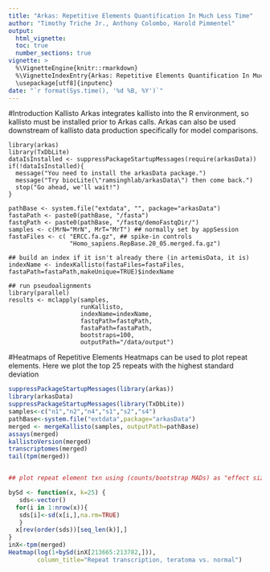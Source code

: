 ```yaml
---
title: "Arkas: Repetitive Elements Quantification In Much Less Time"
author: "Timothy Triche Jr., Anthony Colombo, Harold Pimmentel"
output:
  html_vignette:
  toc: true
  number_sections: true
vignette: >
  %\VignetteEngine{knitr::rmarkdown}
  %\VignetteIndexEntry{Arkas: Repetitive Elements Quantification In Much Less Time}
  \usepackage[utf8]{inputenc}
date: "`r format(Sys.time(), '%d %B, %Y')`"
---
```


#Introduction Kallisto
Arkas integrates kallisto into the R environment, so kallisto must be installed prior to Arkas calls.  Arkas can also be used downstream of kallisto data production specifically for model comparisons.

```
library(arkas)
library(TxDbLite)
dataIsInstalled <- suppressPackageStartupMessages(require(arkasData))
if(!dataIsInstalled){ 
  message("You need to install the arkasData package.")
  message("Try biocLite(\"ramsinghlab/arkasData\") then come back.")
  stop("Go ahead, we'll wait!")
} 

pathBase <- system.file("extdata", "", package="arkasData")
fastaPath <- paste0(pathBase, "/fasta")
fastqPath <- paste0(pathBase, "/fastq/demoFastqDir/")
samples <- c(MrN="MrN", MrT="MrT") ## normally set by appSession
fastaFiles <- c( "ERCC.fa.gz", ## spike-in controls  
                 "Homo_sapiens.RepBase.20_05.merged.fa.gz")

## build an index if it isn't already there (in artemisData, it is)
indexName <- indexKallisto(fastaFiles=fastaFiles, fastaPath=fastaPath,makeUnique=TRUE)$indexName

## run pseudoalignments 
library(parallel)
results <- mclapply(samples, 
                    runKallisto,
                    indexName=indexName,
                    fastqPath=fastqPath,
                    fastaPath=fastaPath,
                    bootstraps=100,
                    outputPath="/data/output")
```

#Heatmaps of Repetitive Elements
Heatmaps can be used to plot repeat elements. Here we plot the top 25 repeats with the highest standard deviation
```r
suppressPackageStartupMessages(library(arkas))
library(arkasData)
suppressPackageStartupMessages(library(TxDbLite))
samples<-c("n1","n2","n4","s1","s2","s4")
pathBase<-system.file("extdata",package="arkasData")
merged <- mergeKallisto(samples, outputPath=pathBase)
assays(merged)
kallistoVersion(merged)
transcriptomes(merged)
tail(tpm(merged))


## plot repeat element txn using (counts/bootstrap MADs) as "effect size"

bySd <- function(x, k=25) {
   sds<-vector()
  for(i in 1:nrow(x)){
   sds[i]<-sd(x[i,],na.rm=TRUE)
   }
  x[rev(order(sds))[seq_len(k)],]
}
inX<-tpm(merged)
Heatmap(log(1+bySd(inX[213665:213782,])),
        column_title="Repeat transcription, teratoma vs. normal")
```
